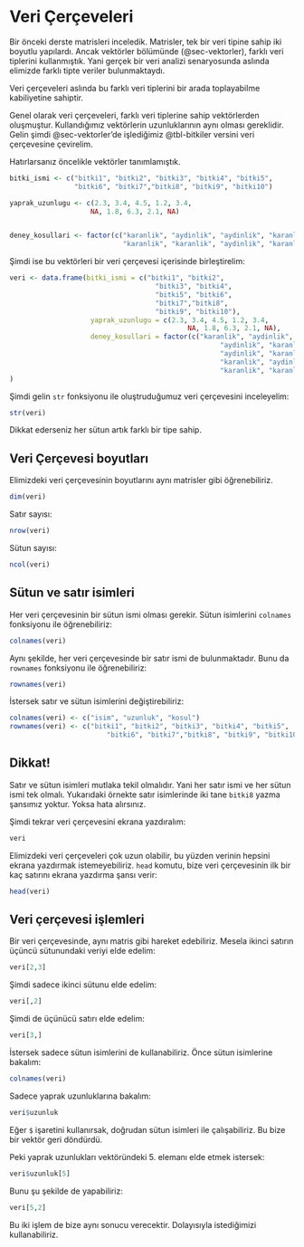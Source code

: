 # Veri Çerçeveleri {#sec-veri-cerceveleri}

Bir önceki derste matrisleri inceledik. Matrisler, tek bir veri tipine sahip iki boyutlu yapılardı. Ancak vektörler bölümünde (@sec-vektorler), farklı veri tiplerini kullanmıştık. Yani gerçek bir veri analizi senaryosunda aslında elimizde farklı tipte veriler bulunmaktaydı.

Veri çerçeveleri aslında bu farklı veri tiplerini bir arada toplayabilme kabiliyetine sahiptir. 

Genel olarak veri çerçeveleri, farklı veri tiplerine sahip vektörlerden oluşmuştur. Kullandığımız vektörlerin uzunluklarının aynı olması gereklidir. Gelin şimdi @sec-vektorler'de işlediğimiz @tbl-bitkiler versini veri çerçevesine çevirelim.

Hatırlarsanız öncelikle vektörler tanımlamıştık.

```r
bitki_ismi <- c("bitki1", "bitki2", "bitki3", "bitki4", "bitki5", 
                "bitki6", "bitki7","bitki8", "bitki9", "bitki10")

yaprak_uzunlugu <- c(2.3, 3.4, 4.5, 1.2, 3.4, 
                    NA, 1.8, 6.3, 2.1, NA)


deney_kosullari <- factor(c("karanlik", "aydinlik", "aydinlik", "karanlik", "aydinlik",
                            "karanlik", "karanlik", "aydinlik", "karanlik", "karanlik"))
```

Şimdi ise bu vektörleri bir veri çerçevesi içerisinde birleştirelim:

```r
veri <- data.frame(bitki_ismi = c("bitki1", "bitki2", 
                                    "bitki3", "bitki4", 
                                    "bitki5", "bitki6", 
                                    "bitki7","bitki8", 
                                    "bitki9", "bitki10"),
                    yaprak_uzunlugu = c(2.3, 3.4, 4.5, 1.2, 3.4, 
                                            NA, 1.8, 6.3, 2.1, NA),
                    deney_kosullari = factor(c("karanlik", "aydinlik", 
                                                    "aydinlik", "karanlik", 
                                                    "aydinlik", "karanlik", 
                                                    "karanlik", "aydinlik", 
                                                    "karanlik", "karanlik"))
)
```

Şimdi gelin `str` fonksiyonu ile oluştruduğumuz veri çerçevesini inceleyelim:

```r
str(veri)
```

Dikkat ederseniz her sütun artık farklı bir tipe sahip.

## Veri Çerçevesi boyutları

Elimizdeki veri çerçevesinin boyutlarını aynı matrisler gibi öğrenebiliriz.

```r
dim(veri)
```

Satır sayısı:

```r
nrow(veri)
```

Sütun sayısı:

```r
ncol(veri)
```

## Sütun ve satır isimleri

Her veri çerçevesinin bir sütun ismi olması gerekir. Sütun isimlerini `colnames` fonksiyonu ile öğrenebiliriz:

```r
colnames(veri)
```

Aynı şekilde, her veri çerçevesinde bir satır ismi de bulunmaktadır. Bunu da `rownames` fonksiyonu ile öğrenebiliriz:

```r
rownames(veri)
```

İstersek satır ve sütun isimlerini değiştirebiliriz:

```r
colnames(veri) <- c("isim", "uzunluk", "kosul")
rownames(veri) <- c("bitki1", "bitki2", "bitki3", "bitki4", "bitki5", 
                        "bitki6", "bitki7","bitki8", "bitki9", "bitki10")
```

:::{.callout-warning}
## Dikkat!

Satır ve sütun isimleri mutlaka tekil olmalıdır. Yani her satır ismi ve her sütun ismi tek olmalı. Yukarıdaki örnekte satır isimlerinde iki tane `bitki8` yazma şansımız yoktur. Yoksa hata alırsınız.
:::

Şimdi tekrar veri çerçevesini ekrana yazdıralım:

```r
veri
```

Elimizdeki veri çerçeveleri çok uzun olabilir, bu yüzden verinin hepsini ekrana yazdırmak istemeyebiliriz. `head` komutu, bize veri çerçevesinin ilk bir kaç satırını ekrana yazdırma şansı verir:

```r
head(veri)
```

## Veri çerçevesi işlemleri

Bir veri çerçevesinde, aynı matris gibi hareket edebiliriz. Mesela ikinci satırın üçüncü sütunundaki veriyi elde edelim:

```r
veri[2,3]
```

Şimdi sadece ikinci sütunu elde edelim:

```r
veri[,2]
```

Şimdi de üçünücü satırı elde edelim:

```r
veri[3,]
```

İstersek sadece sütun isimlerini de kullanabiliriz. Önce sütun isimlerine bakalım:

```r
colnames(veri)
```

Sadece yaprak uzunluklarına bakalım:

```r
veri$uzunluk
```

Eğer `$` işaretini kullanırsak, doğrudan sütun isimleri ile çalışabiliriz. Bu bize bir vektör geri döndürdü.

Peki yaprak uzunlukları vektöründeki 5. elemanı elde etmek istersek:

```r
veri$uzunluk[5]
```

Bunu şu şekilde de yapabiliriz:

```r
veri[5,2]
```

Bu iki işlem de bize aynı sonucu verecektir. Dolayısıyla istediğimizi kullanabiliriz.
